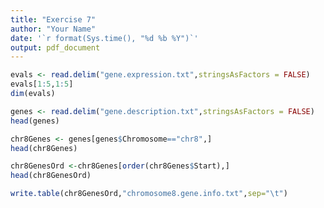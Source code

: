 ```yaml
---
title: "Exercise 7"
author: "Your Name"
date: '`r format(Sys.time(), "%d %b %Y")`'
output: pdf_document
---
```


```r
evals <- read.delim("gene.expression.txt",stringsAsFactors = FALSE)
evals[1:5,1:5]
dim(evals)
```

```r
genes <- read.delim("gene.description.txt",stringsAsFactors = FALSE)
head(genes)
```

```r
chr8Genes <- genes[genes$Chromosome=="chr8",]
head(chr8Genes)
```

```r
chr8GenesOrd <-chr8Genes[order(chr8Genes$Start),]
head(chr8GenesOrd)
```

```r
write.table(chr8GenesOrd,"chromosome8.gene.info.txt",sep="\t")
```

